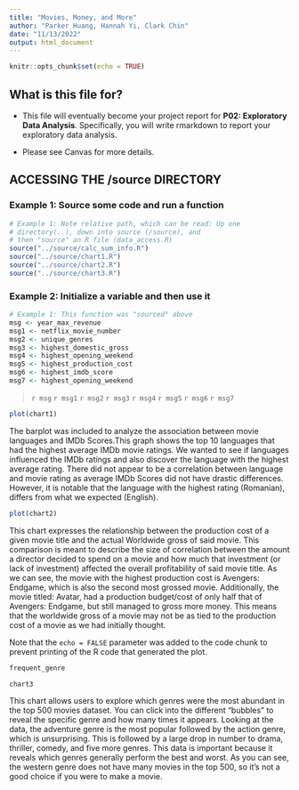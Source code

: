 ```yaml
---
title: "Movies, Money, and More"
author: "Parker Huang, Hannah Yi, Clark Chin"
date: "11/13/2022"
output: html_document
---
```


```r
knitr::opts_chunk$set(echo = TRUE)
```

## What is this file for?

* This file will eventually become your project report for **P02: Exploratory Data Analysis**. Specifically, you will write rmarkdown to report your exploratory data analysis.

* Please see Canvas for more details.

## ACCESSING THE /source DIRECTORY
### Example 1: Source some code and run a function
```r
# Example 1: Note relative path, which can be read: Up one
# directory(..), down into source (/source), and 
# then "source" an R file (data_access.R)
source("../source/calc_sum_info.R")
source("../source/chart1.R")
source("../source/chart2.R")
source("../source/chart3.R")

```

### Example 2: Initialize a variable and then use it
```r
# Example 1: This function was "sourced" above
msg <- year_max_revenue
msg1 <- netflix_movie_number
msg2 <- unique_genres
msg3 <- highest_domestic_gross
msg4 <- highest_opening_weekend
msg5 <- highest_production_cost
msg6 <- highest_imdb_score
msg7 <- highest_opening_weekend
```

> `r msg` `r msg1` `r msg2` `r msg3` `r msg4` `r msg5` `r msg6` `r msg7`


```r
plot(chart1)
```
The barplot was included to analyze the association between movie languages and IMDb Scores.This graph shows the top 10 languages that had the highest average IMDb movie ratings. We wanted to see if languages influenced the IMDb ratings and also discover the language with the highest average rating. There did not appear to be a correlation between language and movie rating as average IMDb Scores did not have drastic differences. However, it is notable that the language with the highest rating (Romanian), differs from what we expected (English). 

```r
plot(chart2)
```

This chart expresses the relationship between the production cost of a given movie title and the actual Worldwide gross of said movie. This comparison is meant to describe the size of correlation between the amount a director decided to spend on a movie and how much that investment (or lack of investment) affected the overall profitability of said movie title. As we can see, the movie with the highest production cost is Avengers: Endgame, which is also the second most grossed movie. Additionally, the movie titled: Avatar, had a production budget/cost of only half that of Avengers: Endgame, but still managed to gross more money. This means that the worldwide gross of a movie may not be as tied to the production cost of a movie as we had initially thought.

Note that the `echo = FALSE` parameter was added to the code chunk to prevent printing of the R code that generated the plot.



```r
frequent_genre
```



```r
chart3
```

This chart allows users to explore which genres were the most abundant in the top 500 movies dataset. You can click into the different "bubbles" to reveal the specific genre and how many times it appears. Looking at the data, the adventure genre is the most popular followed by the action genre, which is unsurprising. This is followed by a large drop in number to drama, thriller, comedy, and five more genres. This data is important because it reveals which genres generally perform the best and worst. As you can see, the western genre does not have many movies in the top 500, so it's not a good choice if you were to make a movie.